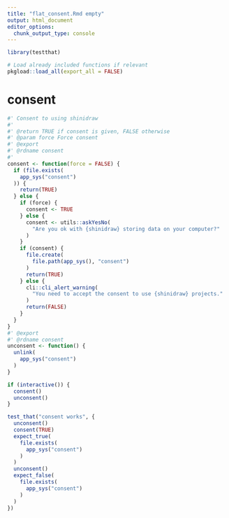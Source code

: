 ```yaml
---
title: "flat_consent.Rmd empty"
output: html_document
editor_options:
  chunk_output_type: console
---
```


```r
library(testthat)
```

```r
# Load already included functions if relevant
pkgload::load_all(export_all = FALSE)
```

# consent

```r
#' Consent to using shinidraw
#'
#' @return TRUE if consent is given, FALSE otherwise
#' @param force Force consent
#' @export
#' @rdname consent
#'
consent <- function(force = FALSE) {
  if (file.exists(
    app_sys("consent")
  )) {
    return(TRUE)
  } else {
    if (force) {
      consent <- TRUE
    } else {
      consent <- utils::askYesNo(
        "Are you ok with {shinidraw} storing data on your computer?"
      )
    }
    if (consent) {
      file.create(
        file.path(app_sys(), "consent")
      )
      return(TRUE)
    } else {
      cli::cli_alert_warning(
        "You need to accept the consent to use {shinidraw} projects."
      )
      return(FALSE)
    }
  }
}
#' @export
#' @rdname consent
unconsent <- function() {
  unlink(
    app_sys("consent")
  )
}
```

```r
if (interactive()) {
  consent()
  unconsent()
}
```

```r
test_that("consent works", {
  unconsent()
  consent(TRUE)
  expect_true(
    file.exists(
      app_sys("consent")
    )
  )
  unconsent()
  expect_false(
    file.exists(
      app_sys("consent")
    )
  )
})
```


